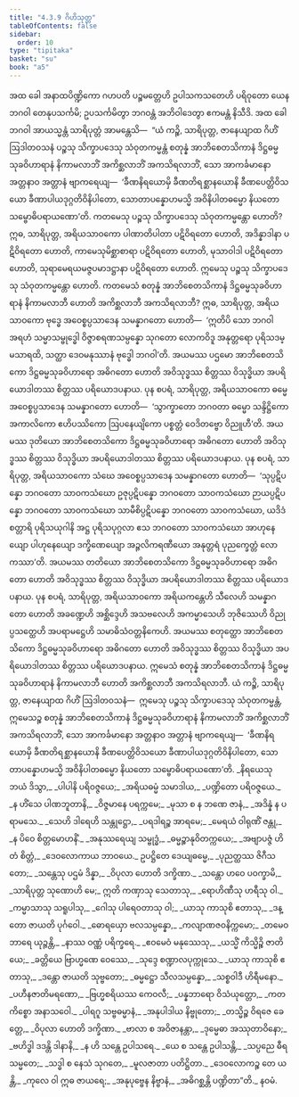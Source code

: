 ```yaml
---
title: "4.3.9 ဂိဟိသုတ္တ"
tableOfContents: false
sidebar:
  order: 10
type: "tipitaka"
basket: "su"
book: "a5"
---
```



<DynamicBreadcrumb />

<Division number="179" book="a5">

<Paragraph number="1036" book="a5">
အထ ခေါ အနာထပိဏ္ဍိကော ဂဟပတိ ပဉ္စမတ္တေဟိ ဥပါသကသတေဟိ ပရိဝုတော ယေန ဘဂဝါ တေနုပသင်္ကမိ; ဥပသင်္ကမိတွာ ဘဂဝန္တံ အဘိဝါဒေတွာ ဧကမန္တံ နိသီဒိ. အထ ခေါ ဘဂဝါ အာယသ္မန္တံ သာရိပုတ္တံ အာမန္တေသိ—  “ယံ ကဉ္စိ, သာရိပုတ္တ, ဇာနေယျာထ ဂိဟိံ ဩဒါတဝသနံ ပဉ္စသု သိက္ခာပဒေသု သံဝုတကမ္မန္တံ စတုန္နံ အာဘိစေတသိကာနံ ဒိဋ္ဌဓမ္မသုခဝိဟာရာနံ နိကာမလာဘိံ အကိစ္ဆလာဘိံ အကသိရလာဘိံ, သော အာကင်္ခမာနော အတ္တနာဝ အတ္တာနံ ဗျာကရေယျ—  ‘ခီဏနိရယောမှိ ခီဏတိရစ္ဆာနယောနိ ခီဏပေတ္တိဝိသယော ခီဏာပါယဒုဂ္ဂတိဝိနိပါတော, သောတာပန္နောဟမသ္မိ အဝိနိပါတဓမ္မော နိယတော သမ္ဗောဓိပရာယဏော’တိ.
</Paragraph>

<Paragraph number="1037" book="a5">
ကတမေသု ပဉ္စသု သိက္ခာပဒေသု သံဝုတကမ္မန္တော ဟောတိ? ဣဓ, သာရိပုတ္တ, အရိယသာဝကော ပါဏာတိပါတာ ပဋိဝိရတော ဟောတိ, အဒိန္နာဒါနာ ပဋိဝိရတော ဟောတိ, ကာမေသုမိစ္ဆာစာရာ ပဋိဝိရတော ဟောတိ, မုသာဝါဒါ ပဋိဝိရတော ဟောတိ, သုရာမေရယမဇ္ဇပမာဒဋ္ဌာနာ ပဋိဝိရတော ဟောတိ. ဣမေသု ပဉ္စသု သိက္ခာပဒေသု သံဝုတကမ္မန္တော ဟောတိ.
</Paragraph>

<Paragraph number="1038" book="a5">
ကတမေသံ စတုန္နံ အာဘိစေတသိကာနံ ဒိဋ္ဌဓမ္မသုခဝိဟာရာနံ နိကာမလာဘီ ဟောတိ အကိစ္ဆလာဘီ အကသိရလာဘီ? ဣဓ, သာရိပုတ္တ, အရိယသာဝကော ဗုဒ္ဓေ အဝေစ္စပ္ပသာဒေန သမန္နာဂတော ဟောတိ—  ‘ဣတိပိ သော ဘဂဝါ အရဟံ သမ္မာသမ္ဗုဒ္ဓေါ ဝိဇ္ဇာစရဏသမ္ပန္နော သုဂတော လောကဝိဒူ အနုတ္တရော ပုရိသဒမ္မသာရထိ, သတ္ထာ ဒေဝမနုဿာနံ ဗုဒ္ဓေါ ဘဂဝါ’တိ. အယမဿ ပဌမော အာဘိစေတသိကော ဒိဋ္ဌဓမ္မသုခဝိဟာရော အဓိဂတော ဟောတိ အဝိသုဒ္ဓဿ စိတ္တဿ ဝိသုဒ္ဓိယာ အပရိယောဒါတဿ စိတ္တဿ ပရိယောဒပနာယ.
</Paragraph>

<Paragraph number="1039" book="a5">
ပုန စပရံ, သာရိပုတ္တ, အရိယသာဝကော ဓမ္မေ အဝေစ္စပ္ပသာဒေန သမန္နာဂတော ဟောတိ—  ‘သွာက္ခာတော ဘဂဝတာ ဓမ္မော သန္ဒိဋ္ဌိကော အကာလိကော ဧဟိပဿိကော ဩပနေယျိကော ပစ္စတ္တံ ဝေဒိတဗ္ဗော ဝိညူဟီ’တိ. အယမဿ ဒုတိယော အာဘိစေတသိကော ဒိဋ္ဌဓမ္မသုခဝိဟာရော အဓိဂတော ဟောတိ အဝိသုဒ္ဓဿ စိတ္တဿ ဝိသုဒ္ဓိယာ အပရိယောဒါတဿ စိတ္တဿ ပရိယောဒပနာယ.
</Paragraph>

<Paragraph number="1040" book="a5">
ပုန စပရံ, သာရိပုတ္တ, အရိယသာဝကော သံဃေ အဝေစ္စပ္ပသာဒေန သမန္နာဂတော ဟောတိ—  ‘သုပ္ပဋိပန္နော ဘဂဝတော သာဝကသံဃော ဥဇုပ္ပဋိပန္နော ဘဂဝတော သာဝကသံဃော ဉာယပ္ပဋိပန္နော ဘဂဝတော သာဝကသံဃော သာမီစိပ္ပဋိပန္နော ဘဂဝတော သာဝကသံဃော, ယဒိဒံ စတ္တာရိ ပုရိသယုဂါနိ အဋ္ဌ ပုရိသပုဂ္ဂလာ ဧသ ဘဂဝတော သာဝကသံဃော အာဟုနေယျော ပါဟုနေယျော ဒက္ခိဏေယျော အဉ္ဇလိကရဏီယော အနုတ္တရံ ပုညက္ခေတ္တံ လောကဿာ’တိ. အယမဿ တတိယော အာဘိစေတသိကော ဒိဋ္ဌဓမ္မသုခဝိဟာရော အဓိဂတော ဟောတိ အဝိသုဒ္ဓဿ စိတ္တဿ ဝိသုဒ္ဓိယာ အပရိယောဒါတဿ စိတ္တဿ ပရိယောဒပနာယ.
</Paragraph>

<Paragraph number="1041" book="a5">
ပုန စပရံ, သာရိပုတ္တ, အရိယသာဝကော အရိယကန္တေဟိ သီလေဟိ သမန္နာဂတော ဟောတိ အခဏ္ဍေဟိ အစ္ဆိဒ္ဒေဟိ အသဗလေဟိ အကမ္မာသေဟိ ဘုဇိဿေဟိ ဝိညုပ္ပသတ္ထေဟိ အပရာမဋ္ဌေဟိ သမာဓိသံဝတ္တနိကေဟိ. အယမဿ စတုတ္ထော အာဘိစေတသိကော ဒိဋ္ဌဓမ္မသုခဝိဟာရော အဓိဂတော ဟောတိ အဝိသုဒ္ဓဿ စိတ္တဿ ဝိသုဒ္ဓိယာ အပရိယောဒါတဿ စိတ္တဿ ပရိယောဒပနာယ. ဣမေသံ စတုန္နံ အာဘိစေတသိကာနံ ဒိဋ္ဌဓမ္မသုခဝိဟာရာနံ နိကာမလာဘီ ဟောတိ အကိစ္ဆလာဘီ အကသိရလာဘီ.
</Paragraph>

<Paragraph number="1042" book="a5">
ယံ ကဉ္စိ, သာရိပုတ္တ, ဇာနေယျာထ ဂိဟိံ ဩဒါတဝသနံ—  ဣမေသု ပဉ္စသု သိက္ခာပဒေသု သံဝုတကမ္မန္တံ, ဣမေသဉ္စ စတုန္နံ အာဘိစေတသိကာနံ ဒိဋ္ဌဓမ္မသုခဝိဟာရာနံ နိကာမလာဘိံ အကိစ္ဆလာဘိံ အကသိရလာဘိံ, သော အာကင်္ခမာနော အတ္တနာဝ အတ္တာနံ ဗျာကရေယျ—  ‘ခီဏနိရယောမှိ ခီဏတိရစ္ဆာနယောနိ ခီဏပေတ္တိဝိသယော ခီဏာပါယဒုဂ္ဂတိဝိနိပါတော, သောတာပန္နောဟမသ္မိ အဝိနိပါတဓမ္မော နိယတော သမ္ဗောဓိပရာယဏော’တိ.
</Paragraph>

<Paragraph number="1043" type="verses" book="a5">
_နိရယေသု ဘယံ ဒိသွာ,_  
_ပါပါနိ ပရိဝဇ္ဇယေ;_  
_အရိယဓမ္မံ သမာဒါယ,_  
_ပဏ္ဍိတော ပရိဝဇ္ဇယေ._  

</Paragraph>

<Paragraph number="1044" type="verses" book="a5">
_န ဟိံသေ ပါဏဘူတာနိ,_  
_ဝိဇ္ဇမာနေ ပရက္ကမေ;_  
_မုသာ စ န ဘဏေ ဇာနံ,_  
_အဒိန္နံ န ပရာမသေ._  

</Paragraph>

<Paragraph number="1045" type="verses" book="a5">
_သေဟိ ဒါရေဟိ သန္တုဋ္ဌော,_  
_ပရဒါရဉ္စ အာရမေ;_  
_မေရယံ ဝါရုဏိံ ဇန္တု,_  
_န ပိဝေ စိတ္တမောဟနိံ._  

</Paragraph>

<Paragraph number="1046" type="verses" book="a5">
_အနုဿရေယျ သမ္ဗုဒ္ဓံ,_  
_ဓမ္မဉ္စာနုဝိတက္ကယေ;_  
_အဗျာပဇ္ဇံ ဟိတံ စိတ္တံ,_  
_ဒေဝလောကာယ ဘာဝယေ._  

</Paragraph>

<Paragraph number="1047" type="verses" book="a5">
ဥပဋ္ဌိတေ ဒေယျဓမ္မေ,_  
_ပုညတ္ထဿ ဇိဂီသတော;_  
_သန္တေသု ပဌမံ ဒိန္နာ,_  
_ဝိပုလာ ဟောတိ ဒက္ခိဏာ._  

</Paragraph>

<Paragraph number="1048" type="verses" book="a5">
_သန္တော ဟဝေ ပဝက္ခာမိ,_  
_သာရိပုတ္တ သုဏောဟိ မေ;_  
ဣတိ ကဏှာသု သေတာသု,_  
_ရောဟိဏီသု ဟရီသု ဝါ._  

</Paragraph>

<Paragraph number="1049" type="verses" book="a5">
_ကမ္မာသာသု သရူပါသု,_  
_ဂေါသု ပါရေဝတာသု ဝါ;_  
_ယာသု ကာသုစိ ဧတာသု,_  
_ဒန္တော ဇာယတိ ပုင်္ဂဝေါ._  

</Paragraph>

<Paragraph number="1050" type="verses" book="a5">
_ဓောရယှော ဗလသမ္ပန္နော,_  
_ကလျာဏဇဝနိက္ကမော;_  
_တမေဝ ဘာရေ ယုဉ္ဇန္တိ,_  
_နာဿ ဝဏ္ဏံ ပရိက္ခရေ._  

</Paragraph>

<Paragraph number="1051" type="verses" book="a5">
_ဧဝမေဝံ မနုဿေသု,_  
_ယသ္မိံ ကိသ္မိဉ္စိ ဇာတိယေ;_  
_ခတ္တိယေ ဗြာဟ္မဏေ ဝေဿေ,_  
_သုဒ္ဒေ စဏ္ဍာလပုက္ကုသေ._  

</Paragraph>

<Paragraph number="1052" type="verses" book="a5">
_ယာသု ကာသုစိ ဧတာသု,_  
_ဒန္တော ဇာယတိ သုဗ္ဗတော;_  
_ဓမ္မဋ္ဌော သီလသမ္ပန္နော,_  
_သစ္စဝါဒီ ဟိရီမနော._  

</Paragraph>

<Paragraph number="1053" type="verses" book="a5">
_ပဟီနဇာတိမရဏော,_  
_ဗြဟ္မစရိယဿ ကေဝလီ;_  
_ပန္နဘာရော ဝိသံယုတ္တော,_  
_ကတကိစ္စော အနာသဝေါ._  

</Paragraph>

<Paragraph number="1054" type="verses" book="a5">
_ပါရဂူ သဗ္ဗဓမ္မာနံ,_  
_အနုပါဒါယ နိဗ္ဗုတော;_  
_တသ္မိဉ္စ ဝိရဇေ ခေတ္တေ,_  
_ဝိပုလာ ဟောတိ ဒက္ခိဏာ._  

</Paragraph>

<Paragraph number="1055" type="verses" book="a5">
_ဗာလာ စ အဝိဇာနန္တာ,_  
_ဒုမ္မေဓာ အဿုတာဝိနော;_  
_ဗဟိဒ္ဓါ ဒဒန္တိ ဒါနာနိ,_  
_န ဟိ သန္တေ ဥပါသရေ._  

</Paragraph>

<Paragraph number="1056" type="verses" book="a5">
_ယေ စ သန္တေ ဥပါသန္တိ,_  
_သပ္ပညေ ဓီရသမ္မတေ;_  
_သဒ္ဓါ စ နေသံ သုဂတေ,_  
_မူလဇာတာ ပတိဋ္ဌိတာ._  

</Paragraph>

<Paragraph number="1057" type="verses" book="a5">
_ဒေဝလောကဉ္စ တေ ယန္တိ,_  
_ကုလေ ဝါ ဣဓ ဇာယရေ;_  
_အနုပုဗ္ဗေန နိဗ္ဗာနံ,_  
_အဓိဂစ္ဆန္တိ ပဏ္ဍိတာ”တိ._  


</Paragraph>
</Division>

<Paragraph number="1058" type="center" book="a5">
နဝမံ.
</Paragraph>